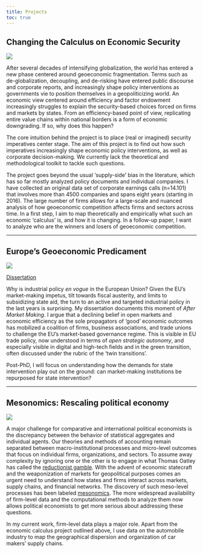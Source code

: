 ```yaml
---
title: Projects
toc: true
---
```


## Changing the Calculus on Economic Security

![](security.jpg)

After several decades of intensifying globalization, the world has entered a new phase centered around geoeconomic fragmentation. Terms such as de-globalization, decoupling, and de-risking have entered public discourse and corporate reports, and increasingly shape policy interventions as governments vie to position themselves in a geopoliticizing world. An economic view centered around efficiency and factor endowment increasingly struggles to explain the security-based choices forced on firms and markets by states. From an efficiency-based point of view, replicating entire value chains within national borders is a form of economic downgrading. If so, why does this happen?

The core intuition behind the project is to place (real or imagined) security imperatives center stage. The aim of this project is to find out how such imperatives increasingly shape economic policy interventions, as well as corporate decision-making. We currently lack the theoretical and methodological toolkit to tackle such questions. 

The project goes beyond the usual 'supply-side' bias in the literature, which has so far mostly analyzed policy documents and individual companies. I have collected an original data set of corporate earnings calls (n=14.101) that involves more than 4500 companies and spans eight years (starting in 2016). The large number of firms allows for a large-scale and nuanced analysis of how geoeconomic competition affects firms and sectors across time. In a first step, I aim to map theoretically and empirically what such an economic 'calculus' is, and how it is changing. In a follow-up paper, I want to analyze who are the winners and losers of geoeconomic competition.

------------------------------------------------------------------------

## Europe's Geoeconomic Predicament

![](e.jpg)

<a href="https://drive.google.com/file/d/1dFLAgaqryy1zPr_EtoTvyXJC3p05A3bh/view?usp=sharing" target="_blank">Dissertation</a>

Why is industrial policy *en vogue* in the European Union? Given the EU's market-making impetus, tilt towards fiscal austerity, and limits to subsidizing state aid, the turn to an active and targeted industrial policy in the last years is surprising. My dissertation documents this moment of *After Market Making*. I argue that a declining belief in open markets and economic efficiency as the sole propagators of 'good' economic outcomes has mobilized a coalition of firms, business associations, and trade unions to challenge the EU's market-based governance regime. This is visible in EU trade policy, now understood in terms of *open strategic autonomy*, and especially visible in digital and high-tech fields and in the green transition, often discussed under the rubric of the 'twin transitions'.

Post-PhD, I will focus on understanding how the demands for state intervention play out on the ground: can market-making institutions be repurposed for state intervention?

------------------------------------------------------------------------

## Mesonomics: Rescaling political economy

![](vw.png)

A major challenge for comparative and international political economists is the discrepancy between the behavior of statistical aggregates and individual agents. Our theories and methods of accounting remain separated between macro-institutional processes and micro-level outcomes that focus on individual firms, organizations, and sectors. To assume away complexity by ignoring one or the other is to engage in what Thomas Oatley has called the [reductionist gamble](https://www.cambridge.org/core/journals/international-organization/article/reductionist-gamble-open-economy-politics-in-the-global-economy/AEBC7A2C1F164ACC8517ADEF13FDFAAF). With the advent of economic statecraft and the weaponization of markets for geopolitical purposes comes an urgent need to understand how states and firms interact across markets, supply chains, and financial networks. The discovery of such meso-level processes has been labeled [mesonomics](https://www.project-syndicate.org/onpoint/mesoeconomics-study-of-networks-supply-chains-key-to-successful-industrial-policies-by-william-h-janeway-2024-05). The more widespread availability of firm-level data and the computational methods to analyze them now allows political economists to get more serious about addressing these questions.

In my current work, firm-level data plays a major role. Apart from the economic calculus project outlined above, I use data on the automobile industry to map the geographical dispersion and organization of car makers' supply chains.